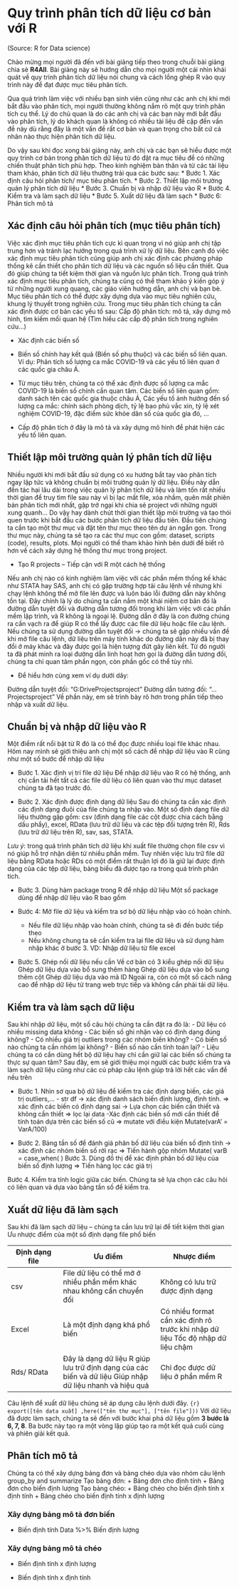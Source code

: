 # Quy trình phân tích dữ liệu cơ bản với R

<Add image>

(Source: R for Data science)

Chào mừng mọi người đã đến với bài giảng tiếp theo trong chuỗi bài giảng chia sẻ **R4All**. Bài giảng này sẽ hướng dẫn cho mọi người một cái nhìn khái quát về quy trình phân tích dữ liệu nói chung và cách lồng ghép R vào quy trình này để đạt được mục tiêu phân tích.

Qua quá trình làm việc với nhiều bạn sinh viên cũng như các anh chị khi mới bắt đầu vào phân tích, mọi người thường không nắm rõ một quy trình phân tích cụ thể. Lý do chủ quan là do các anh chị và các bạn này mới bắt đầu vào phân tích, lý do khách quan là không có nhiều tài liệu đề cập đến vấn đề này dù rằng đây là một vấn đề rất cơ bản và quan trọng cho bất cứ cá nhân nào thực hiện phân tích dữ liệu.

Do vậy sau khi đọc xong bài giảng này, anh chị và các bạn sẽ hiểu được một quy trình cơ bản trong phân tích dữ liệu từ đó đặt ra mục tiêu để có những chiến thuật phân tích phù hợp. Theo kinh nghiệm bản thân và từ các tài liệu tham khảo, phân tích dữ liệu thường trải qua các bước sau: \* Bước 1. Xác định câu hỏi phân tích/ mục tiêu phân tích. \* Bước 2. Thiết lập môi trường quản lý phân tích dữ liệu \* Bước 3. Chuẩn bị và nhập dữ liệu vào R \* Bước 4. Kiểm tra và làm sạch dữ liệu \* Bước 5. Xuất dữ liệu đã làm sạch \* Bước 6: Phân tích mô tả

## Xác định câu hỏi phân tích (mục tiêu phân tích)

Việc xác định mục tiêu phân tích cực kì quan trọng vì nó giúp anh chị tập trung hơn và tránh lạc hướng trong quá trình xử lý dữ liệu. Bên cạnh đó việc xác định mục tiêu phân tích cũng giúp anh chị xác định các phương pháp thống kê cần thiết cho phân tích dữ liệu và các nguồn số liệu cần thiết. Qua đó giúp chúng ta tiết kiệm thời gian và nguồn lực phân tích. Trong quá trình xác định mục tiêu phân tích, chúng ta cũng có thể tham khảo ý kiến góp ý từ những người xung quang, các giáo viên hướng dẫn, anh chị và bạn bè. Mục tiêu phân tích có thể được xây dựng dựa vào mục tiêu nghiên cứu, khung lý thuyết trong nghiên cứu. Trong mục tiêu phân tích chúng ta cần xác định được cơ bản các yếu tố sau: Cấp độ phân tích: mô tả, xây dựng mô hình, tìm kiếm mối quan hệ (Tìm hiểu các cấp độ phân tích trong nghiên cứu...)

-   Xác định các biến số

-   Biến số chính hay kết quả (Biến số phụ thuộc) và các biến số liên quan. Ví dụ: Phân tích số lượng ca mắc COVID-19 và các yếu tố liên quan ở các quốc gia châu Á.

-   Từ mục tiêu trên, chúng ta có thể xác định được số lượng ca mắc COVID-19 là biến số chính cần quan tâm. Các biến số liên quan gồm: danh sách tên các quốc gia thuộc châu Á, Các yếu tố ảnh hưởng đến số lượng ca mắc: chính sách phòng dịch, tỷ lệ bao phủ vắc xin, tỷ lệ xét nghiệm COVID-19, đặc điểm sức khỏe dân số của quốc gia đó, ...

-   Cấp độ phân tích ở đây là mô tả và xây dựng mô hình để phát hiện các yếu tố liên quan.

## Thiết lập môi trường quản lý phân tích dữ liệu

Nhiều người khi mới bắt đầu sử dụng có xu hướng bắt tay vào phân tích ngay lập tức và không chuẩn bị môi trường quản lý dữ liệu. Điều này dẫn đến tác hại lâu dài trong việc quản lý phân tích dữ liệu và làm tốn rất nhiều thời gian để truy tìm file sau này vì bị lạc mất file, xóa nhầm, quên mất phiên bản phân tích mới nhất, gặp trở ngại khi chia sẻ project với những người xung quanh... Do vậy hay dành chút thời gian thiết lập môi trường và tạo thói quen trước khi bắt đầu các bước phân tích dữ liệu đầu tiên. Đầu tiên chúng ta cần tạo một thư mục và đặt tên thư mục theo tên dự án ngắn gọn. Trong thư mục này, chúng ta sẽ tạo ra các thư mục con gồm: dataset, scripts (code), results, plots. Mọi người có thể tham khảo hình bên dưới để biết rõ hơn về cách xây dựng hệ thống thư mục trong project.

-   Tạo R projects -- Tiếp cận với R một cách hệ thống

Nếu anh chị nào có kinh nghiệm làm việc với các phần mềm thống kế khác như STATA hay SAS, anh chị có gặp trường hợp tải câu lệnh về nhưng khi chạy lệnh không thể mở file lên được và luôn báo lỗi đường dẫn này không tồn tại. Đây chính là lý do chúng ta cần nắm một khái niệm cơ bản đó là đường dẫn tuyệt đối và đường dẫn tương đối trong khi làm việc với các phần mềm lập trình, và R không là ngoại lệ. Đường dẫn ở đây là con đường chúng ra cần vạch ra để giúp R có thể lấy được các file dữ liệu hoặc file câu lệnh. Nếu chúng ta sử dụng đường dẫn tuyệt đối -\> chúng ta sẽ gặp nhiều vấn đề khi mở file câu lệnh, dữ liệu trên máy tính khác do đường dân này đã bị thay đổi ở máy khác và đây được gọi là hiện tượng đứt gãy liên kết. Từ đó người ta đã phát minh ra loại đường dẫn linh hoạt hơn gọi là đường dẫn tương đối, chúng ta chỉ quan tâm phần ngọn, còn phần gốc có thể tùy nhỉ.

-   Để hiểu hơn cùng xem ví dụ dưới dây:

Đường dẫn tuyệt đối: "G:\My Drive\Summer Projects\education project" Đường dẫn tương đối: "...\Summer Projects\education project" Về phần này, em sẽ trình bày rõ hơn trong phần tiếp theo nhập và xuất dữ liệu.

## Chuẩn bị và nhập dữ liệu vào R

Một điểm rất nổi bật từ R đó là có thể đọc được nhiều loại file khác nhau. Hôm nay mình sẽ giới thiệu anh chị một số cách để nhập dữ liệu vào R cũng như một số bước để nhập dữ liệu

-   Bước 1. Xác định vị trí file dữ liệu Để nhập dữ liệu vào R có hệ thống, anh chị cần tải hết tất cả các file dữ liệu có liên quan vào thư mục dataset chúng ta đã tạo trước đó.

-   Bước 2. Xác định được định dạng dữ liệu Sau đó chúng ta cần xác định các định dạng đuôi của file chúng ta nhập vào. Một số định dạng file dữ liệu thường gặp gồm: csv (định dạng file các cột được chia cách bằng dấu phẩy), excel, RData (lưu trữ dữ liệu và các tệp đối tượng trên R), Rds (lưu trữ dữ liệu trên R), sav, sas, STATA.

*Lưu ý*: trong quá trình phân tích dữ liệu khi xuất file thường chọn file csv vì nó giúp hỗ trợ nhận diện từ nhiều phần mềm. Tuy nhiên việc lưu trữ file dữ liệu bằng RData hoặc RDs có một điểm rất thuận lợi đó là giữ lại được định dạng của các tệp dữ liệu, bảng biểu đã được tạo ra trong quá trình phân tích.

-   Bước 3. Dùng hàm package trong R để nhập dữ liệu Một số package dùng để nhập dữ liệu vào R bao gồm

-   Bước 4: Mở file dữ liệu và kiểm tra sơ bộ dữ liệu nhập vào có hoàn chỉnh.

    -   Nếu file dữ liệu nhập vào hoàn chỉnh, chúng ta sẽ đi đến bước tiếp theo
    -   Nếu không chung ta sẽ cần kiểm tra lại file dữ liệu và sử dụng hàm nhập khác ở bước 3. VD: Nhập dữ liệu từ file excel\

-   Bước 5. Ghép nối dữ liệu nếu cần Về cơ bản có 3 kiểu ghép nối dữ liệu Ghép dữ liệu dựa vào bổ sung thêm hàng Ghép dữ liệu dựa vào bổ sung thêm cột Ghép dữ liệu dựa vào mã ID Ngoài ra, còn có một số cách nâng cao để nhập dữ liệu từ trang web trực tiếp và không cần phải tải dữ liệu.

## Kiểm tra và làm sạch dữ liệu

Sau khi nhập dữ liệu, một số câu hỏi chúng ta cần đặt ra đó là: - Dữ liệu có nhiều missing data không - Các biến số ghi nhận vào có định dạng đúng không? - Có nhiều giá trị outliers trong các nhóm biến không? - Có biến số nào chúng ta cần nhóm lại không? - Biến số nào cần tính toán lại? - Liệu chúng ta có cần dùng hết bộ dữ liệu hay chỉ cần giữ lại các biến số chúng ta thực sự quan tâm? Sau đây, em sẽ giới thiệu mọi người các bước kiểm tra và làm sạch dữ liệu cũng như các cú pháp câu lệnh giúp trả lời hết các vấn đề nếu trên

-   Bước 1. Nhìn sơ qua bộ dữ liệu để kiểm tra các định dạng biến, các giá trị outliers,... - str df -\> xác định danh sách biến định lượng, định tính. =\> xác định các biến có định dạng sai -\> Lựa chọn các biến cần thiết và không cần thiết =\> lọc lại data -Xác định các biến số mới cần thiết để tính toán dựa trên các biến số cũ =\> mutate với điều kiện Mutate(varA' = VarA/100)

-   Bước 2. Bảng tần số để đánh giá phân bố dữ liệu của biến số định tính -\> xác định các nhóm biến số rời rạc =\> Tiến hành gộp nhóm Mutate( varB = case_when( ) Bước 3. Dùng đồ thị để xác định phân bố dữ liệu của biến số định lượng =\> Tiến hàng lọc các giá trị

Bước 4. Kiểm tra tính logic giữa các biến. Chúng ta sẽ lựa chọn các câu hỏi có liên quan và dựa vào bảng tần số để kiểm tra.

## Xuất dữ liệu đã làm sạch

Sau khi đã làm sạch dữ liệu -- chúng ta cần lưu trữ lại để tiết kiệm thời gian Ưu nhược điểm của một số định dạng file phổ biến

| Định dạng file | Ưu điểm                                                                                                  | Nhược điểm                                                                      |
|-----------------|-------------------------------|------------------------|
| csv            | File dữ liệu có thể mở ở nhiều phần mềm khác nhau không cần chuyển đối                                   | Không có lưu trữ được định dạng                                                 |
| Excel          | Là một định dạng khá phổ biến                                                                            | Có nhiều format cần xác định rõ trước khi nhập dữ liệu Tốc độ nhập dữ liệu chậm |
| Rds/ RData     | Đây là dạng dữ liệu R giúp lưu trữ định dạng của các biến và dữ liệu Giúp nhập dữ liệu nhanh và hiệu quả | Chỉ đọc được dữ liệu ở phần mềm R                                               |

Câu lệnh để xuất dữ liệu chúng sẽ áp dụng câu lệnh dưới đây. `{r} export([tên data xuất] ,here(["tên thư mục"], ["tên file"]))` Với dữ liệu đã được làm sạch, chúng ta sẽ đến với bước khai phá dữ liệu gồm **3 bước là 6, 7, 8**. Ba bước này tạo ra một vòng lặp giúp tạo ra một kết quả cuối cùng và phiên giải kết quả.

<Hình các bước khai phá dữ liệu>

## Phân tích mô tả

Chúng ta có thể xây dựng bảng đơn và bảng chéo dựa vào nhóm câu lệnh group_by and summarize Tạo bảng đơn: + Bảng đơn cho định tính + Bảng đơn cho biến định lượng Tạo bảng chéo: + Bảng chéo cho biến định tính x định tính + Bảng chéo cho biến định tính x định lượng

### Xây dựng bảng mô tả đơn biến

-   Biến định tính Data %\>% Biến định lượng

### Xây dựng bảng mô tả chéo

-   Biến định tính x định lượng

-   Biến định tính x định tính
